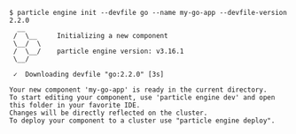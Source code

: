 ```console
$ particle engine init --devfile go --name my-go-app --devfile-version 2.2.0
  __
 /  \__     Initializing a new component
 \__/  \
 /  \__/    particle engine version: v3.16.1
 \__/

 ✓  Downloading devfile "go:2.2.0" [3s]

Your new component 'my-go-app' is ready in the current directory.
To start editing your component, use 'particle engine dev' and open this folder in your favorite IDE.
Changes will be directly reflected on the cluster.
To deploy your component to a cluster use "particle engine deploy".
```

